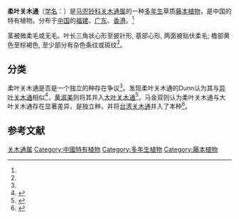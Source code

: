 {{Speciesbox
| status = 
| status_system = 
| image =
| genus = Isotrema
| species = molle
| authority =  (Dunn) X. X. Zhu, S. Liao & J. S. Ma
| synonyms = 
* 柔叶马兜铃 ''Aristolochia mollis'' Dunn
| synonyms_ref = <ref name="biods.2019183">{{cite journal |last1=Xinxin |first1=Zhu |last2=Jun |first2=Wang |last3=Shuai |first3=Liao |last4=Jinshuang |first4=Ma |title=Synopsis of Aristolochia L. and Isotrema Raf. (Aristolochiaceae) in China |journal=Biodiversity Science |date=2019-10-20 |volume=27 |issue=10 |pages=1143 |doi=10.17520/biods.2019183}}</ref>
}}

'''柔叶关木通'''（[[学名|学名]]：{{lang|la|''Isotrema molle''}}）是[[马兜铃科|马兜铃科]][[关木通属|关木通属]]的一种[[多年生|多年生]]草质[[藤本植物|藤本植物]]，是中国的特有植物。分布于[[中国|中国]]的[[福建|福建]]、[[广东|广东]]、[[香港|香港]]。<ref name="biods.2019183" />

茎被微柔毛或无毛。叶长三角状心形至披针形, 基部心形, 两面被贴伏柔毛; 檐部黄色至棕褐色, 至少部分有杂色条纹或斑纹<ref name="biods.2019183" />。

==分类==
柔叶关木通是否是一个独立的种存在争议<ref name="biods.2019183" />。发现柔叶关木通的Dunn认为其与[[异叶关木通|异叶关木通]]相似<ref>{{cite journal |last1=Dunn |first1=S. T. |title=A Botanical Expedition to Central Fokien. |journal=Journal of the Linnean Society of London, Botany |date=1908-10 |volume=38 |issue=267 |pages=350–373 |doi=10.1111/j.1095-8339.1908.tb00858.x}}</ref>，[[黄淑美|黄淑美]]则将其并入[[大叶关木通|大叶关木通]]<ref>{{cite journal |author1=黄淑美 |title=中国马兜铃属资料 |journal=植物分类学报 |date=1981 |volume=19 |issue=2 |pages=222-231 |url=https://www.plantsystematics.com/CN/abstract/abstract1913.shtml |accessdate=2020-11-30}}</ref>，马金双则认为柔叶关木通与大叶关木通存在显著差异，是独立种，并将[[台湾关木通|台湾关木通]]并入了本种<ref>{{cite journal |author1=马金双 |title=东亚和南亚马兜铃属的修订 |journal=植物分类学报 |date=1989 |volume=27 |issue=5 |pages=321-364 |url=https://www.plantsystematics.com/CN/abstract/abstract1210.shtml |accessdate=2020-11-30 |archive-date=2020-12-10 |archive-url=https://web.archive.org/web/20201210213838/https://www.plantsystematics.com/CN/abstract/abstract1210.shtml |dead-url=no }}</ref>。

==参考文献==
{{reflist}}

{{Taxonbar|from=Q89020057}}
[[Category:关木通属|关木通属]]
[[Category:中國特有植物|Category:中國特有植物]]
[[Category:多年生植物|Category:多年生植物]]
[[Category:藤本植物|Category:藤本植物]]
{{植物小作品}}